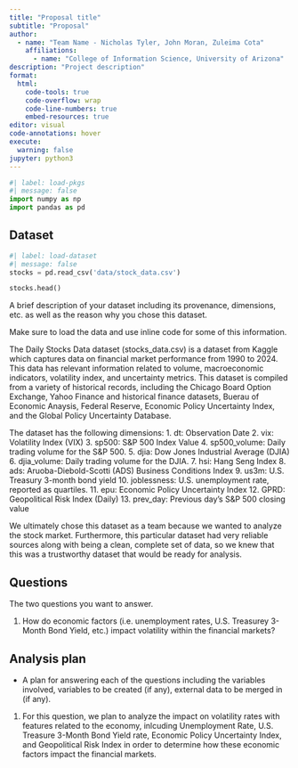 ```yaml
---
title: "Proposal title"
subtitle: "Proposal"
author: 
  - name: "Team Name - Nicholas Tyler, John Moran, Zuleima Cota"
    affiliations:
      - name: "College of Information Science, University of Arizona"
description: "Project description"
format:
  html:
    code-tools: true
    code-overflow: wrap
    code-line-numbers: true
    embed-resources: true
editor: visual
code-annotations: hover
execute:
  warning: false
jupyter: python3
---
```


```python
#| label: load-pkgs
#| message: false
import numpy as np
import pandas as pd 
```

## Dataset

```python
#| label: load-dataset
#| message: false
stocks = pd.read_csv('data/stock_data.csv')

stocks.head()
```

A brief description of your dataset including its provenance, dimensions, etc. as well as the reason why you chose this dataset.

Make sure to load the data and use inline code for some of this information.


The Daily Stocks Data dataset (stocks_data.csv) is a dataset from Kaggle which captures data on financial market performance from 1990 to 2024. This data has relevant 
information related to volume, macroeconomic indicators, volatility index, and uncertainty metrics. This dataset is compiled from a variety of historical records, 
including the Chicago Board Option Exchange, Yahoo Finance and historical finance datasets, Buerau of Economic Anaysis, Federal Reserve, Economic Policy Uncertainty Index, 
and the Global Policy Uncertainty Database.

The dataset has the following dimensions:
  1. dt: Observation Date
  2. vix: Volatility Index (VIX)
  3. sp500: S&P 500 Index Value
  4. sp500_volume: Daily trading volume for the S&P 500.
  5. djia: Dow Jones Industrial Average (DJIA)
  6. djia_volume: Daily trading volume for the DJIA.
  7. hsi: Hang Seng Index
  8. ads: Aruoba-Diebold-Scotti (ADS) Business Conditions Index
  9. us3m: U.S. Treasury 3-month bond yield
  10. joblessness: U.S. unemployment rate, reported as quartiles.
  11. epu: Economic Policy Uncertainty Index
  12. GPRD: Geopolitical Risk Index (Daily)
  13. prev_day: Previous day’s S&P 500 closing value

We ultimately chose this dataset as a team because we wanted to analyze the stock market. Furthermore, this particular dataset had very reliable sources along with being
a clean, complete set of data, so we knew that this was a trustworthy dataset that would be ready for analysis.


## Questions

The two questions you want to answer.

1. How do economic factors (i.e. unemployment rates, U.S. Treasurey 3-Month Bond Yield, etc.) impact volatility within the financial markets?

## Analysis plan

-   A plan for answering each of the questions including the variables involved, variables to be created (if any), external data to be merged in (if any).

1. For this question, we plan to analyze the impact on volatility rates with features related to the economy, inlcuding Unemployment Rate, 
U.S. Treasure 3-Month Bond Yield rate, Economic Policy Uncertainty Index, and Geopolitical Risk Index in order to determine how these economic factors impact
the financial markets.
